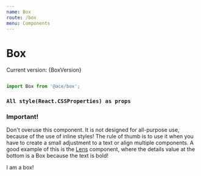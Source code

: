 ```yaml
---
name: Box
route: /box
menu: Components
---
```



# Box
<span>Current version: {BoxVersion}</span>

```js

import Box from '@ace/box';

```

### `All style(React.CSSProperties) as props`

### **Important!**
Don't overuse this component. It is not designed 
for all-purpose use, because of the use of inline styles!
The rule of thumb is to use it when you have to create
a small adjustment to a text or align multiple components.
A good example of this is the [Lens](/lens) component,
where the details value at the bottom is a Box because
the text is bold!

<Playground>
  <Box
    color="orangered"
    backgroundColor="midnightblue"
    padding-left="24px"
  >
    I am a box!
  </Box>
</Playground>





